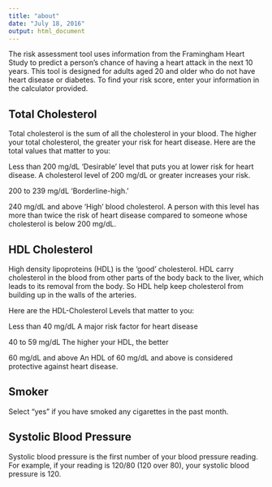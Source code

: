 ---
title: "about"
date: "July 18, 2016"
output: html_document
---

The risk assessment tool uses information from the Framingham Heart Study to predict a person's chance of having a heart attack in the next 10 years. This tool is designed for adults aged 20 and older who do not have heart disease or diabetes. To find your risk score, enter your information in the calculator provided.

## Total Cholesterol

Total cholesterol is the sum of all the cholesterol in your blood. The higher your total cholesterol, the greater your risk for heart disease. Here are the total values that matter to you: 

Less than 200 mg/dL 'Desirable' level that puts you at lower risk for heart disease. A cholesterol level of 200 mg/dL or greater increases your risk.

200 to 239 mg/dL 'Borderline-high.' 

240 mg/dL and above 'High' blood cholesterol. A person with this level has more than twice the risk of heart disease compared to someone whose cholesterol is below 200 mg/dL.

## HDL Cholesterol

High density lipoproteins (HDL) is the 'good' cholesterol. HDL carry cholesterol in the blood from other parts of the body back to the liver, which leads to its removal from the body. So HDL help keep cholesterol from building up in the walls of the arteries.

Here are the HDL-Cholesterol Levels that matter to you:

Less than 40 mg/dL A major risk factor for heart disease 

40 to 59 mg/dL The higher your HDL, the better

60 mg/dL and above An HDL of 60 mg/dL and above is considered protective against heart disease.

## Smoker
Select "yes" if you have smoked any cigarettes in the past month.

## Systolic Blood Pressure
Systolic blood pressure is the first number of your blood pressure reading. For example, if your reading is 120/80 (120 over 80), your systolic blood pressure is 120.

